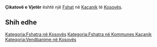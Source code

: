 {{Fshat në Kosovës
 | Emri                = Çikatovë e Vjetër
| sqi_N_name = Çikatovë e Vjetër
| sqi_N_FULL_NAME_RO = Çikatovë e Vjetër
| sqi_N_FULL_NAME_ND_RO = Cikatove e Vjeter
| sqi_N_SORT_NAME_RG = CIKATOVEEVJETER
| sqi_N_FULL_NAME_RG = Çikatovë e Vjetër
| sqi_N_FULL_NAME_ND_RG = Cikatove e Vjeter
| sqi_V_name = Çikatovë
| sqi_V_FULL_NAME_RO = Çikatovë Çikatova Cikatova e Vjetër Qikatovë e Vjetër
| sqi_V_FULL_NAME_ND_RO = Cikatove Cikatova Cikatova e Vjeter Qikatove e Vjeter
| sqi_V_SORT_NAME_RG = CIKATOVE CIKATOVA CIKATOVAEVJETER QIKATOVEEVJETER
| sqi_V_FULL_NAME_RG = Çikatovë Çikatova Cikatova e Vjetër Qikatovë e Vjetër
| sqi_V_FULL_NAME_ND_RG = Cikatove Cikatova Cikatova e Vjeter Qikatove e Vjeter
| srp_N_name = Staro Čikatovo
| srp_N_FULL_NAME_RO = Staro Čikatovo
| srp_N_FULL_NAME_ND_RO = Staro Cikatovo
| srp_N_SORT_NAME_RG = STAROCIKATOVO
| srp_N_FULL_NAME_RG = Staro Čikatovo
| srp_N_FULL_NAME_ND_RG = Staro Cikatovo
| srp_NS_name = Старо Чикатово
| srp_NS_FULL_NAME_RO = Старо Чикатово
| srp_NS_FULL_NAME_ND_RO = Старо Чикатово
| srp_NS_SORT_NAME_RG = СТАРОЧИКАТОВО
| srp_NS_FULL_NAME_RG = Старо Чикатово
| srp_NS_FULL_NAME_ND_RG = Старо Чикатово
| srp_V_name = Čikatovo
| srp_V_FULL_NAME_RO = Čikatovo Čikalovo Staro Ćikatovo
| srp_V_FULL_NAME_ND_RO = Cikatovo Cikalovo Staro Cikatovo
| srp_V_SORT_NAME_RG = CIKATOVO CIKALOVO STAROCIKATOVO
| srp_V_FULL_NAME_RG = Čikatovo Čikalovo Staro Ćikatovo
| srp_V_FULL_NAME_ND_RG = Cikatovo Cikalovo Staro Cikatovo
| srp_VS_name = Старо Ћикатово
| srp_VS_FULL_NAME_RO = Старо Ћикатово
| srp_VS_FULL_NAME_ND_RO = Старо Ћикатово
| srp_VS_SORT_NAME_RG = СТАРОЋИКАТОВО
| srp_VS_FULL_NAME_RG = Старо Ћикатово
| srp_VS_FULL_NAME_ND_RG = Старо Ћикатово

 | Emri (Rasa dhanore) = 
 | Figura              = 
 | Shteti              = Kosovo
 | Komuna              = Kaçanik
 | Kodi postar         = 
 | Sipërfaqja          = 

 | Popullsia           = 

 | Regj. i popullsisë  = 
 | Dend. e popullsisë  = 
 | Faqja zyrtare       = 
 <!--- Koordinatat ----> 
 | Gjerësia            = 42.654722
 | Gjatësia            = 20.907778
 | Lartësia            = 
}}
'''Çikatovë e Vjetër''' është një [[Fshat]] në [[Kaçanik]] të [[Kosovës]].

<!-- == Gjeografia == -->
<!-- == Historia == -->
<!-- == Demografia == -->
== Shih edhe ==
{{Komuna Kaçanik}}
{{Kosovo-Administrata-Cung}}

[[Kategoria:Fshatra në Kosovës]]
[[Kategoria:Fshatra në Kommunes Kaçanik]]
[[Kategoria:Vendbanime në Kosovës]]